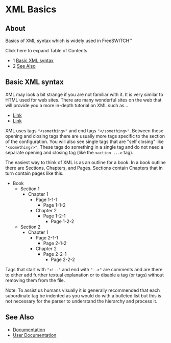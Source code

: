 
# XML Basics 

 

## About

Basics of XML syntax which is widely used in FreeSWITCH™ 

Click here to expand Table of Contents

* 1 [Basic XML syntax](#basic-xml-syntax)
* 2 [See Also](#see-also)

## Basic XML syntax

XML may look a bit strange if you are not familiar with it. It is very similar to HTML used for web sites. There are many wonderful sites on the web that will provide you a more in-depth tutorial on XML such as...

* [Link](http://www.w3schools.com/xml/default.asp)
* [Link](http://www.xml.com/pub/a/98/10/guide0.html)

XML uses tags `"<something>"` and end tags `"</something>"`. Between these opening and closing tags there are usually more tags specific to the section of the configuration. You will also see single tags that are "self closing" like `"<something/>"`. These tags do something in a single tag and do not need a separate opening and closing tag (like the `<action ...>` tag).

The easiest way to think of XML is as an outline for a book. In a book outline there are Sections, Chapters, and Pages. Sections contain Chapters that in turn contain pages like this.

* Book  
   * Section 1  
      * Chapter 1  
         * Page 1-1-1  
            * Page 1-1-2  
         * Chapter 2  
            * Page 1-2-1  
               * Page 1-2-2  
   * Section 2  
      * Chapter 1  
         * Page 2-1-1  
            * Page 2-1-2  
         * Chapter 2  
            * Page 2-2-1  
               * Page 2-2-2

Tags that start with `"<!--"` and end with `"-->"` are comments and are there to either add further textual explanation or to disable a tag (or tags) without removing them from the file.

Note: To assist us humans visually it is generally recommended that each subordinate tag be indented as you would do with a bulleted list but this is not necessary for the parser to understand the hierarchy and process it.

## See Also

* [Documentation](https://wiki.freeswitch.org/wiki/Documentation "Documentation")
* [User Documentation](https://wiki.freeswitch.org/wiki/Documentation/User%5FDocumentation "Documentation/User Documentation")


